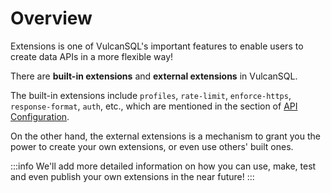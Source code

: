 # Overview

Extensions is one of VulcanSQL's important features to enable users to create data APIs in a more flexible way!

There are **built-in extensions** and **external extensions** in VulcanSQL.

The built-in extensions include `profiles`, `rate-limit`, `enforce-https`, `response-format`, `auth`, etc., which are mentioned in the section of [API Configuration](../api-plugin/overview).

On the other hand, the external extensions is a mechanism to grant you the power to create your own extensions, or even use others' built ones.

:::info
We'll add more detailed information on how you can use, make, test and even publish your own extensions in the near future!
:::

<!--
Please read the below articles to know extensions more:

- [Use Extension](./extensions/use-extension) - How to use the published extension.
- [Make Extension](./extensions/make-extension) - Customize your own extension through different base extension components.
- [Test Extension](./extensions/test-extension) - Test your extension
- [Publish Extension](./extensions/publish-extension) - Publish your extension for contribution.
-->